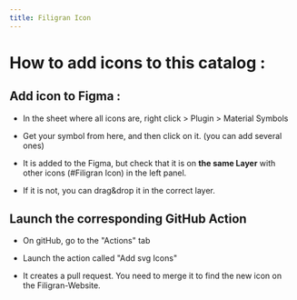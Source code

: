 ```yaml
---
title: Filigran Icon
---
```


# How to add icons to this catalog :

## Add icon to Figma :

- In the sheet where all icons are, right click > Plugin > Material Symbols

- Get your symbol from here, and then click on it. (you can add several ones)

- It is added to the Figma, but check that it is on **the same Layer** with other icons (#Filigran Icon) in the left panel.

- If it is not, you can drag&drop it in the correct layer.

## Launch the corresponding GitHub Action

- On gitHub, go to the "Actions" tab

- Launch the action called "Add svg Icons"

- It creates a pull request. You need to merge it to find the new icon on the Filigran-Website.



<DisplayAllIcons />
